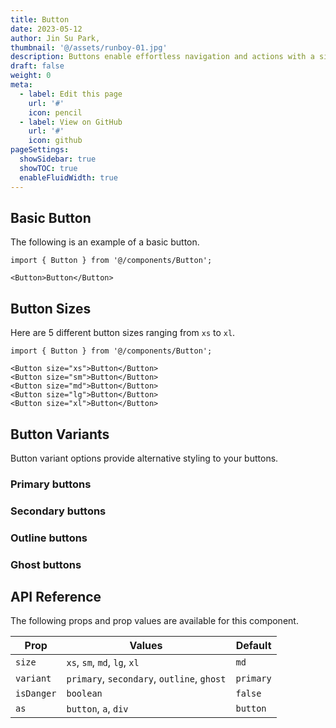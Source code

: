 ```yaml
---
title: Button
date: 2023-05-12
author: Jin Su Park,
thumbnail: '@/assets/runboy-01.jpg'
description: Buttons enable effortless navigation and actions with a single tap.
draft: false
weight: 0
meta:
  - label: Edit this page
    url: '#'
    icon: pencil
  - label: View on GitHub
    url: '#'
    icon: github
pageSettings:
  showSidebar: true
  showTOC: true
  enableFluidWidth: true
---
```



## Basic Button

The following is an example of a basic button.

<RinseUI2 url="/components/button/basic-button" isPreviewOnly />

```mdx
import { Button } from '@/components/Button';

<Button>Button</Button>
```

## Button Sizes

Here are 5 different button sizes ranging from `xs` to `xl`.

<RinseUI2 url="/components/button/button-sizes" isPreviewOnly />

```mdx
import { Button } from '@/components/Button';

<Button size="xs">Button</Button>
<Button size="sm">Button</Button>
<Button size="md">Button</Button>
<Button size="lg">Button</Button>
<Button size="xl">Button</Button>
```

## Button Variants

Button variant options provide alternative styling to your buttons.

### Primary buttons

<RinseUI2 url="/components/button/primary-buttons" />

### Secondary buttons

<RinseUI2 url="/components/button/secondary-buttons" />

### Outline buttons

<RinseUI2 url="/components/button/outline-buttons" />

### Ghost buttons

<RinseUI2 url="/components/button/ghost-buttons" />

## API Reference

The following props and prop values are available for this component.

| Prop       | Values                                     | Default   |
| ---------- | ------------------------------------------ | --------- |
| `size`     | `xs`, `sm`, `md`, `lg`, `xl`               | `md`      |
| `variant`  | `primary`, `secondary`, `outline`, `ghost` | `primary` |
| `isDanger` | `boolean`                                  | `false`   |
| `as`       | `button`, `a`, `div`                       | `button`  |
